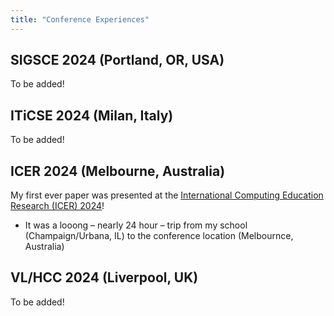 ```yaml
---
title: "Conference Experiences"
---
```


## SIGSCE 2024 (Portland, OR, USA)

To be added!

## ITiCSE 2024 (Milan, Italy)

To be added!

## ICER 2024 (Melbourne, Australia)

My first ever paper was presented at the [International Computing Education Research (ICER) 2024](https://conf.researchr.org/home/icer-2024)!

-   It was a looong – nearly 24 hour – trip from my school (Champaign/Urbana, IL) to the conference location (Melbournce, Australia)

## VL/HCC 2024 (Liverpool, UK)

To be added!
